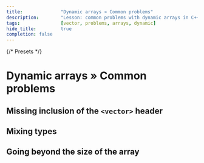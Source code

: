```yaml
---
title:				"Dynamic arrays » Common problems"
description:		"Lesson: common problems with dynamic arrays in C++"
tags:				[vector, problems, arrays, dynamic]
hide_title:			true
completion: false
---
```


{/* Presets */}

# Dynamic arrays » Common problems

## Missing inclusion of the `<vector>` header

<ImproveSection />

## Mixing types

<ImproveSection />

## Going beyond the size of the array

<ImproveSection />
